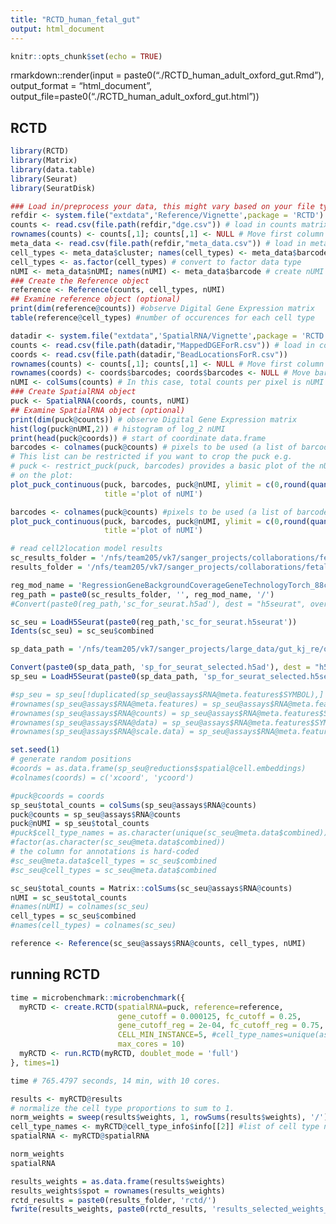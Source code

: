 ```yaml
---
title: "RCTD_human_fetal_gut"
output: html_document
---
```


```r
knitr::opts_chunk$set(echo = TRUE)
```

rmarkdown::render(input = paste0("./RCTD_human_adult_oxford_gut.Rmd"), 
                  output_format = "html_document", 
                  output_file=paste0("./RCTD_human_adult_oxford_gut.html"))

## RCTD

```r
library(RCTD)
library(Matrix)
library(data.table)
library(Seurat)
library(SeuratDisk)

### Load in/preprocess your data, this might vary based on your file type
refdir <- system.file("extdata",'Reference/Vignette',package = 'RCTD') # directory for the reference
counts <- read.csv(file.path(refdir,"dge.csv")) # load in counts matrix
rownames(counts) <- counts[,1]; counts[,1] <- NULL # Move first column to rownames
meta_data <- read.csv(file.path(refdir,"meta_data.csv")) # load in meta_data (barcodes, clusters, and nUMI)
cell_types <- meta_data$cluster; names(cell_types) <- meta_data$barcode # create cell_types named list
cell_types <- as.factor(cell_types) # convert to factor data type
nUMI <- meta_data$nUMI; names(nUMI) <- meta_data$barcode # create nUMI named list
### Create the Reference object
reference <- Reference(counts, cell_types, nUMI)
## Examine reference object (optional)
print(dim(reference@counts)) #observe Digital Gene Expression matrix
table(reference@cell_types) #number of occurences for each cell type

datadir <- system.file("extdata",'SpatialRNA/Vignette',package = 'RCTD') # directory for sample Slide-seq dataset
counts <- read.csv(file.path(datadir,"MappedDGEForR.csv")) # load in counts matrix
coords <- read.csv(file.path(datadir,"BeadLocationsForR.csv"))
rownames(counts) <- counts[,1]; counts[,1] <- NULL # Move first column to rownames
rownames(coords) <- coords$barcodes; coords$barcodes <- NULL # Move barcodes to rownames
nUMI <- colSums(counts) # In this case, total counts per pixel is nUMI
### Create SpatialRNA object
puck <- SpatialRNA(coords, counts, nUMI)
## Examine SpatialRNA object (optional)
print(dim(puck@counts)) # observe Digital Gene Expression matrix
hist(log(puck@nUMI,2)) # histogram of log_2 nUMI
print(head(puck@coords)) # start of coordinate data.frame
barcodes <- colnames(puck@counts) # pixels to be used (a list of barcode names). 
# This list can be restricted if you want to crop the puck e.g. 
# puck <- restrict_puck(puck, barcodes) provides a basic plot of the nUMI of each pixel
# on the plot:
plot_puck_continuous(puck, barcodes, puck@nUMI, ylimit = c(0,round(quantile(puck@nUMI,0.9))), 
                     title ='plot of nUMI') 

barcodes <- colnames(puck@counts) #pixels to be used (a list of barcode names). 
plot_puck_continuous(puck, barcodes, puck@nUMI, ylimit = c(0,round(quantile(puck@nUMI,0.9))), 
                     title ='plot of nUMI') 
```

```r
# read cell2location model results
sc_results_folder = '/nfs/team205/vk7/sanger_projects/collaborations/fetal_gut_mapping/results/'
results_folder = '/nfs/team205/vk7/sanger_projects/collaborations/fetal_gut_mapping/results/oxford/'

reg_mod_name = 'RegressionGeneBackgroundCoverageGeneTechnologyTorch_88covariates_124049cells_13904genes_noLN_revise'
reg_path = paste0(sc_results_folder, '', reg_mod_name, '/')
#Convert(paste0(reg_path,'sc_for_seurat.h5ad'), dest = "h5seurat", overwrite = TRUE)

sc_seu = LoadH5Seurat(paste0(reg_path,'sc_for_seurat.h5seurat'))
Idents(sc_seu) = sc_seu$combined
```

```r
sp_data_path = '/nfs/team205/vk7/sanger_projects/large_data/gut_kj_re/oxford_visium/'

Convert(paste0(sp_data_path, 'sp_for_seurat_selected.h5ad'), dest = "h5seurat", overwrite = TRUE)
sp_seu = LoadH5Seurat(paste0(sp_data_path, 'sp_for_seurat_selected.h5seurat'))

#sp_seu = sp_seu[!duplicated(sp_seu@assays$RNA@meta.features$SYMBOL),]
#rownames(sp_seu@assays$RNA@meta.features) = sp_seu@assays$RNA@meta.features$SYMBOL
#rownames(sp_seu@assays$RNA@counts) = sp_seu@assays$RNA@meta.features$SYMBOL
#rownames(sp_seu@assays$RNA@data) = sp_seu@assays$RNA@meta.features$SYMBOL
#rownames(sp_seu@assays$RNA@scale.data) = sp_seu@assays$RNA@meta.features$SYMBOL
```

```r
set.seed(1)
# generate random positions
#coords = as.data.frame(sp_seu@reductions$spatial@cell.embeddings)
#colnames(coords) = c('xcoord', 'ycoord')
```

```r
#puck@coords = coords
sp_seu$total_counts = colSums(sp_seu@assays$RNA@counts)
puck@counts = sp_seu@assays$RNA@counts
puck@nUMI = sp_seu$total_counts
#puck$cell_type_names = as.character(unique(sc_seu@meta.data$combined))
#factor(as.character(sc_seu@meta.data$combined))
# the column for annotations is hard-coded
#sc_seu@meta.data$cell_types = sc_seu$combined
#sc_seu@cell_types = sc_seu@meta.data$combined

sc_seu$total_counts = Matrix::colSums(sc_seu@assays$RNA@counts)
nUMI = sc_seu$total_counts
#names(nUMI) = colnames(sc_seu)
cell_types = sc_seu$combined
#names(cell_types) = colnames(sc_seu)

reference <- Reference(sc_seu@assays$RNA@counts, cell_types, nUMI)
```

## running RCTD

```r
time = microbenchmark::microbenchmark({
  myRCTD <- create.RCTD(spatialRNA=puck, reference=reference, 
                        gene_cutoff = 0.000125, fc_cutoff = 0.25,
                        gene_cutoff_reg = 2e-04, fc_cutoff_reg = 0.75,
                        CELL_MIN_INSTANCE=5, #cell_type_names=unique(as.character(sc_seu@meta.data$combined)),
                        max_cores = 10)
  myRCTD <- run.RCTD(myRCTD, doublet_mode = 'full')
}, times=1)
```

```r
time # 765.4797 seconds, 14 min, with 10 cores.
```

```r
results <- myRCTD@results
# normalize the cell type proportions to sum to 1.
norm_weights = sweep(results$weights, 1, rowSums(results$weights), '/') 
cell_type_names <- myRCTD@cell_type_info$info[[2]] #list of cell type names
spatialRNA <- myRCTD@spatialRNA

norm_weights
spatialRNA
```

```r
results_weights = as.data.frame(results$weights)
results_weights$spot = rownames(results_weights)
rctd_results = paste0(results_folder, 'rctd/')
fwrite(results_weights, paste0(rctd_results, 'results_selected_weights_65clusters.csv'))
```